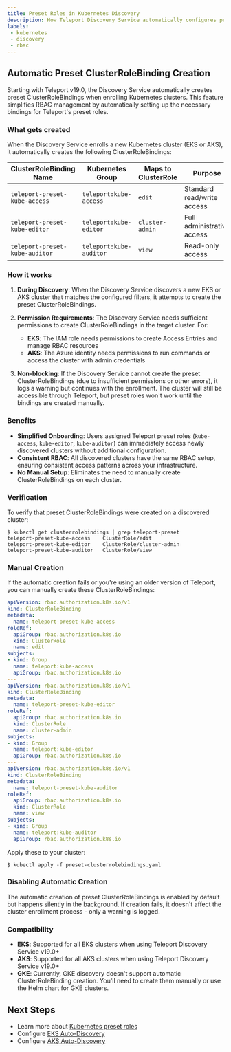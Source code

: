 ```yaml
---
title: Preset Roles in Kubernetes Discovery
description: How Teleport Discovery Service automatically configures preset role ClusterRoleBindings
labels:
 - kubernetes
 - discovery
 - rbac
---
```


## Automatic Preset ClusterRoleBinding Creation

Starting with Teleport v19.0, the Discovery Service automatically creates preset ClusterRoleBindings when enrolling Kubernetes clusters. This feature simplifies RBAC management by automatically setting up the necessary bindings for Teleport's preset roles.

### What gets created

When the Discovery Service enrolls a new Kubernetes cluster (EKS or AKS), it automatically creates the following ClusterRoleBindings:

| ClusterRoleBinding Name | Kubernetes Group | Maps to ClusterRole | Purpose |
|------------------------|------------------|-------------------|---------|
| `teleport-preset-kube-access` | `teleport:kube-access` | `edit` | Standard read/write access |
| `teleport-preset-kube-editor` | `teleport:kube-editor` | `cluster-admin` | Full administrative access |
| `teleport-preset-kube-auditor` | `teleport:kube-auditor` | `view` | Read-only access |

### How it works

1. **During Discovery**: When the Discovery Service discovers a new EKS or AKS cluster that matches the configured filters, it attempts to create the preset ClusterRoleBindings.

2. **Permission Requirements**: The Discovery Service needs sufficient permissions to create ClusterRoleBindings in the target cluster. For:
   - **EKS**: The IAM role needs permissions to create Access Entries and manage RBAC resources
   - **AKS**: The Azure identity needs permissions to run commands or access the cluster with admin credentials

3. **Non-blocking**: If the Discovery Service cannot create the preset ClusterRoleBindings (due to insufficient permissions or other errors), it logs a warning but continues with the enrollment. The cluster will still be accessible through Teleport, but preset roles won't work until the bindings are created manually.

### Benefits

- **Simplified Onboarding**: Users assigned Teleport preset roles (`kube-access`, `kube-editor`, `kube-auditor`) can immediately access newly discovered clusters without additional configuration.
- **Consistent RBAC**: All discovered clusters have the same RBAC setup, ensuring consistent access patterns across your infrastructure.
- **No Manual Setup**: Eliminates the need to manually create ClusterRoleBindings on each cluster.

### Verification

To verify that preset ClusterRoleBindings were created on a discovered cluster:

```code
$ kubectl get clusterrolebindings | grep teleport-preset
teleport-preset-kube-access    ClusterRole/edit           
teleport-preset-kube-editor    ClusterRole/cluster-admin  
teleport-preset-kube-auditor   ClusterRole/view           
```

### Manual Creation

If the automatic creation fails or you're using an older version of Teleport, you can manually create these ClusterRoleBindings:

```yaml
apiVersion: rbac.authorization.k8s.io/v1
kind: ClusterRoleBinding
metadata:
  name: teleport-preset-kube-access
roleRef:
  apiGroup: rbac.authorization.k8s.io
  kind: ClusterRole
  name: edit
subjects:
- kind: Group
  name: teleport:kube-access
  apiGroup: rbac.authorization.k8s.io
---
apiVersion: rbac.authorization.k8s.io/v1
kind: ClusterRoleBinding
metadata:
  name: teleport-preset-kube-editor
roleRef:
  apiGroup: rbac.authorization.k8s.io
  kind: ClusterRole
  name: cluster-admin
subjects:
- kind: Group
  name: teleport:kube-editor
  apiGroup: rbac.authorization.k8s.io
---
apiVersion: rbac.authorization.k8s.io/v1
kind: ClusterRoleBinding
metadata:
  name: teleport-preset-kube-auditor
roleRef:
  apiGroup: rbac.authorization.k8s.io
  kind: ClusterRole
  name: view
subjects:
- kind: Group
  name: teleport:kube-auditor
  apiGroup: rbac.authorization.k8s.io
```

Apply these to your cluster:

```code
$ kubectl apply -f preset-clusterrolebindings.yaml
```

### Disabling Automatic Creation

The automatic creation of preset ClusterRoleBindings is enabled by default but happens silently in the background. If creation fails, it doesn't affect the cluster enrollment process - only a warning is logged.

### Compatibility

- **EKS**: Supported for all EKS clusters when using Teleport Discovery Service v19.0+
- **AKS**: Supported for all AKS clusters when using Teleport Discovery Service v19.0+
- **GKE**: Currently, GKE discovery doesn't support automatic ClusterRoleBinding creation. You'll need to create them manually or use the Helm chart for GKE clusters.

## Next Steps

- Learn more about [Kubernetes preset roles](../../kubernetes-access/preset-roles.mdx)
- Configure [EKS Auto-Discovery](./aws.mdx)
- Configure [AKS Auto-Discovery](./azure.mdx)